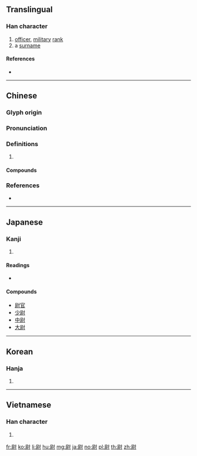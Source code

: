 ==Translingual==

===Han character===
{{Han char|rn=41|rad=寸|as=08|sn=11|four=74200|canj=SFDI|ids=⿰⿸尸示寸}}

# [[officer]], [[military]] [[rank]]
# a [[surname]]

====References====
* {{Han ref|kx=0295.050|dkj=07440|dj=0584.020|hdz=10508.050|uh=5C09|ud=23561|bh=B14C|bd=45388}}

----

==Chinese==
{{zh-forms}}

===Glyph origin===
{{Han etym}}

===Pronunciation===
{{zh-pron
|m=wèi
|c=wai3,wat1
|mn=ùi
|mc=y
|oc=y
|cat=
}}
{{zh-attn-split}}

===Definitions===
{{zh-hanzi}}

# {{rfdef|zh}}

====Compounds====
{{zh-der|尉官|女校尉|司隸校尉|准尉|上尉|太尉|廷尉|少尉|尉遲|中尉|摸金校尉|灞陵醉尉|灞陵尉|步兵校尉|校尉|駙馬都尉|霸陵尉|霸陵醉尉|關都尉|門神戶尉|醉尉|郡尉|縣尉|衛尉}}

===References===
* {{R:yue:mfccd}}
----

==Japanese==

===Kanji===
{{ja-kanji|grade=c|rs=寸08}}

# {{defn|lang=ja|sort=寸08}}

====Readings====
* {{ja-readings|goon=[[い]] (i), [[うち]] (uchi)|kanon=[[い]] (i), [[うつ]] (utsu)|kun=[[おさえる]] (osaeru), [[やすんじる]] (yasunjiru), [[じょう]] (jō)}}

====Compounds====
* [[尉官]]
* [[少尉]]
* [[中尉]]
* [[大尉]]

----

==Korean==

===Hanja===
{{ko-hanja|hangeul=[[위]]; [[울]]|rv=wi, ul|mr=wi, ul}}

# {{defn|lang=ko|sort=寸08}}

----

==Vietnamese==

===Han character===
{{vi-hantu|[[úy]], [[uý]]|rs=寸08}}

# {{defn|lang=vi}}

[[fr:尉]]
[[ko:尉]]
[[li:尉]]
[[hu:尉]]
[[mg:尉]]
[[ja:尉]]
[[no:尉]]
[[pl:尉]]
[[th:尉]]
[[zh:尉]]